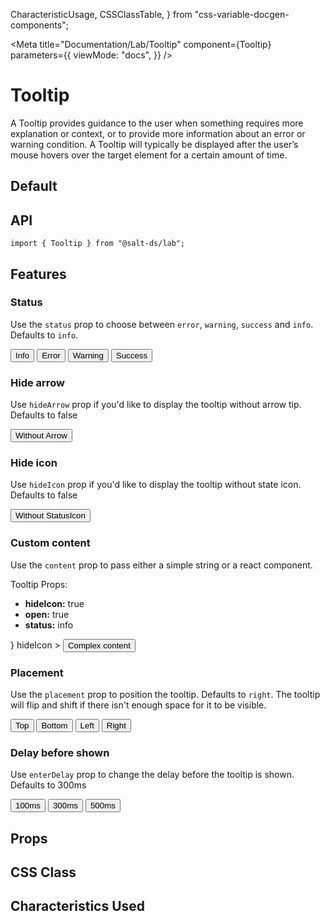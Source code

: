   CharacteristicUsage,
  CSSClassTable,
} from "css-variable-docgen-components";

<Meta
  title="Documentation/Lab/Tooltip"
  component={Tooltip}
  parameters={{
    viewMode: "docs",
  }}
/>

# Tooltip

A Tooltip provides guidance to the user when something requires more explanation or context, or to provide more information about an error or warning condition. A Tooltip will typically be displayed after the user’s mouse hovers over the target element for a certain amount of time.

## Default

<Canvas>
  <Story id="lab-tooltip--default" />
</Canvas>

## API

```
import { Tooltip } from "@salt-ds/lab";
```

## Features

### Status

Use the `status` prop to choose between `error`, `warning`, `success` and `info`. Defaults to `info`.

<Canvas>
  <Story name="Tooltip Status" decorators={[withFlexGap]}>
    <Tooltip content="I am a tooltip" status="info">
      <Button>Info</Button>
    </Tooltip>
    <Tooltip content="We found an issue" status="error">
      <Button>Error</Button>
    </Tooltip>
    <Tooltip content="Are you sure" status="warning">
      <Button>Warning</Button>
    </Tooltip>
    <Tooltip content="Well done" status="success">
      <Button>Success</Button>
    </Tooltip>
  </Story>
</Canvas>

### Hide arrow

Use `hideArrow` prop if you'd like to display the tooltip without arrow tip. Defaults to false

<Canvas>
  <Story name="Tooltip hideArrow" decorators={[withFlexGap]}>
    <Tooltip content="I am a tooltip" hideArrow>
      <Button>Without Arrow</Button>
    </Tooltip>
  </Story>
</Canvas>

### Hide icon

Use `hideIcon` prop if you'd like to display the tooltip without state icon. Defaults to false

<Canvas>
  <Story name="Tooltip hideIcon" decorators={[withFlexGap]}>
    <Tooltip content="I am a tooltip" hideIcon>
      <Button>Without StatusIcon</Button>
    </Tooltip>
  </Story>
</Canvas>

### Custom content

Use the `content` prop to pass either a simple string or a react component.

<Canvas>
  <Story name="Tooltip Custom" decorators={[withFlexGap]}>
    <Tooltip
      content={
        <>
          <Text styleAs="h3">Tooltip</Text>
          <Text>Props:</Text>
          <ul>
            <li>
              <strong>hideIcon:</strong> true
            </li>
            <li>
              <strong>open:</strong> true
            </li>
            <li>
              <strong>status:</strong> info
            </li>
          </ul>
        </>
      }
      hideIcon
    >
      <Button>Complex content</Button>
    </Tooltip>
  </Story>
</Canvas>

### Placement

Use the `placement` prop to position the tooltip. Defaults to `right`. The tooltip will flip and shift if there isn't enough space for it to be visible.

<Canvas>
  <Story name="Tooltip Placement" decorators={[withFlexGap]}>
    <Tooltip content="I am a tooltip" placement={"top"}>
      <Button>Top</Button>
    </Tooltip>
    <Tooltip content="I am a tooltip" placement={"bottom"}>
      <Button>Bottom</Button>
    </Tooltip>
    <Tooltip content="I am a tooltip" placement={"left"}>
      <Button>Left</Button>
    </Tooltip>
    <Tooltip content="I am a tooltip" placement={"right"}>
      <Button>Right</Button>
    </Tooltip>
  </Story>
</Canvas>

### Delay before shown

Use `enterDelay` prop to change the delay before the tooltip is shown. Defaults to 300ms

<Canvas>
  <Story name="Tooltip enterDelay" decorators={[withFlexGap]}>
    <Tooltip content="I am a tooltip" enterDelay={100}>
      <Button>100ms</Button>
    </Tooltip>
    <Tooltip content="I am a tooltip">
      <Button>300ms</Button>
    </Tooltip>
    <Tooltip content="I am a tooltip" enterDelay={500}>
      <Button>500ms</Button>
    </Tooltip>
  </Story>
</Canvas>

## Props

<ArgsTable of={Tooltip} />

## CSS Class

<CSSClassTable of={Tooltip} />

## Characteristics Used

<CharacteristicUsage of={Tooltip} />
